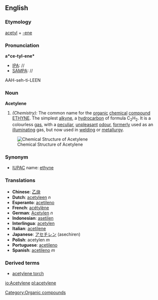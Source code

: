 ==English==

===Etymology===
[[acetyl]] + [[-ene]]

===Pronunciation===
'''a*ce-tyl-ene*'''
*[[IPA]]: //
*[[SAMPA]]: //
AAH-seh-ti-LEEN

===Noun===
'''Acetylene'''
#''(Chemistry):'' The common name for the [[organic]] [[chemical]] [[compound]] [[Ethyne|ETHYNE]].  The simplest [[alkyne]], a [[hydrocarbon]] of formula C<sub>2</sub>H<sub>2</sub>. It is a colourless [[gas]], with a [[peculiar]], [[unpleasant]] [[odour]], [[formerly]] used as an [[illuminating]] gas, but now used in [[welding]] or [[metallurgy]].

[[Image:Ethyne.png|frame|right|Chemical Structure of Acetylene]]

===Synonym===
*[[IUPAC]] name: [[ethyne]]

===Translations===
*'''Chinese''': [[乙炔]]
*'''Dutch''': [[acetyleen]] ''n''
*'''Esperanto''': [[acetileno]]
*'''French''': [[acétylène]] 
*'''German''': [[Acetylen]] ''n''
*'''Indonesian''': [[asetilen]] 
*'''Interlingua''': [[acetylen]] 
*'''Italian''': [[acetilene]] 
*'''Japanese''': [[アセチレン]] (asechiren)
*'''Polish''': acetylen ''m''
*'''Portuguese''': [[acetileno]] 
*'''Spanish''': [[acetileno]] ''m''

===Derived terms===
*[[acetylene torch]]

[[Category:Organic compounds]]

[[io:Acetylene]]
[[pl:acetylene]]